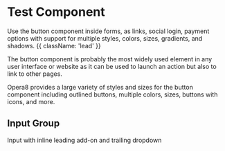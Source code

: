 

# Test Component 

Use the button component inside forms, as links, social login, payment options with support for multiple styles, colors, sizes, gradients, and shadows. {{ className: 'lead' }}

The button component is probably the most widely used element in any user interface or website as it can be used to launch an action but also to link to other pages.

Opera8 provides a large variety of styles and sizes for the button component including outlined buttons, multiple colors, sizes, buttons with icons, and more.


## Input Group

Input with inline leading add-on and trailing dropdown

<PreviewWindow />